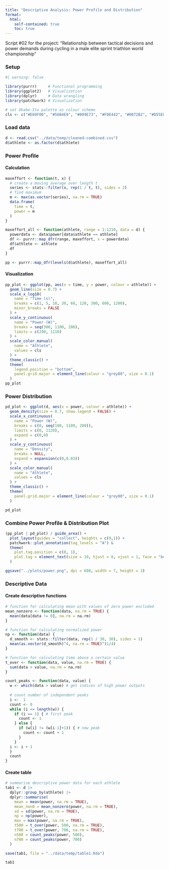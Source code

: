 ---
title: "Descriptive Analysis: Power Profile and Distribution"
format: 
  html:
    self-contained: true
    toc: true
---

Script #02 for the project: "Relationship between tactical decisions and power demands during cycling in a male elite sprint triathlon world championship"

### Setup

```{r}
#| warning: false

library(purrr)     # Functional programming
library(ggplot2)   # Visualization
library(dplyr)     # Data wrangling
library(patchwork) # Visualization

# set Okabe-Ito palette as colour scheme
cls <- c("#E69F00", "#56B4E9", "#009E73", "#F0E442", "#0072B2", "#D55E00", "#CC79A7", "#999999") 
```

### Load data

```{r}
d <- read.csv("../data/temp/cleaned-combined.csv")
d$athlete <- as.factor(d$athlete)
```

### Power Profile

#### Calculation

```{r}
maxeffort <- function(t, x) {
  # create a moving average over length t
  series <- stats::filter(x, rep(1 / t, t), sides = 2) 
  # find maximum
  m <- max(as.vector(series), na.rm = TRUE)
  data.frame(
    time = t,
    power = m
  )
}

maxeffort_all <- function(athlete, range = 1:1210, data = d) {
  powerdata <- data$power[data$athlete == athlete]
  df <- purrr::map_dfr(range, maxeffort, x = powerdata)
  df$athlete <- athlete
  df
}

pp <- purrr::map_dfr(levels(d$athlete), maxeffort_all)

```

#### Visualization

```{r}
pp_plot <- ggplot(pp, aes(x = time, y = power, colour = athlete)) +
  geom_line(size = 0.7) +
  scale_x_log10(
    name = "Time (s)",
    breaks = c(1, 5, 10, 30, 60, 120, 300, 600, 1200),
    minor_breaks = FALSE
  ) + 
  scale_y_continuous(
    name = "Power (W)",
    breaks = seq(300, 1100, 200),
    limits = c(290, 1110)
  ) +
  scale_color_manual(
    name = "Athlete",
    values = cls
  ) +
  theme_classic() +
  theme(
    legend.position = "bottom",
    panel.grid.major = element_line(colour = "grey80", size = 0.1)
  )
pp_plot
```

### Power Distribution

```{r}
pd_plot <- ggplot(d, aes(x = power, colour = athlete)) +
  geom_density(size = 0.7, show.legend = FALSE) +
  scale_x_continuous(
    name = "Power (W)",
    breaks = c(0, seq(100, 1100, 200)),
    limits = c(0, 1120),
    expand = c(0,0)
  ) +
  scale_y_continuous(
    name = "Density",
    breaks = NULL,
    expand = expansion(c(0,0.03))
  ) +
  scale_color_manual(
    name = "Athlete",
    values = cls
  ) +
  theme_classic() +
  theme(
    panel.grid.major = element_line(colour = "grey80", size = 0.1)
  )

pd_plot
```

### Combine Power Profile & Distribution Plot

```{r}
(pp_plot | pd_plot) / guide_area() +
  plot_layout(guides = "collect", heights = c(9,1)) +
  patchwork::plot_annotation(tag_levels = "A") & 
  theme(
    plot.tag.position = c(0, 1),
    plot.tag = element_text(size = 10, hjust = 0, vjust = 1, face = "bold")
  )

ggsave("../plots/power.png", dpi = 600, width = 7, height = 3)
```


### Descriptive Data

#### Create descriptive functions

```{r}
# function for calculating mean with values of zero power excluded
mean_nonzero <- function(data, na.rm = TRUE) {
  mean(data[data != 0], na.rm = na.rm)
}

# function for calculating normalized power
np <- function(data) {
  d_smooth <- stats::filter(data, rep(1 / 30, 30), sides = 1)
  mean(as.vector(d_smooth)^4, na.rm = TRUE)^(1/4)
}

# function for calculating time above a certain value
t_over <- function(data, value, na.rm = TRUE) {
  sum(data > value, na.rm = na.rm)
}

count_peaks <- function(data, value) {
  w <- which(data > value) # get indices of high power outputs
  
  # count number of independent peaks
  i <-  1
  count <- 0
  while (i <= length(w)) {
    if (i == 1) { # first peak
      count <- 1
    } else {
      if (w[i] != (w[i-1]+1)) { # new peak
        count <- count + 1
      }
    }
  i <- i + 1
  }
  count
}

```
#### Create table

```{r}
# summarise descriptive power data for each athlete
tab1 <- d |>
  dplyr::group_by(athlete) |>
  dplyr::summarise(
    mean = mean(power, na.rm = TRUE),
    mean_non0 = mean_nonzero(power, na.rm = TRUE),
    sd = sd(power, na.rm = TRUE),
    np = np(power),
    max = max(power, na.rm = TRUE),
    t500 = t_over(power, 500, na.rm = TRUE),
    t700 = t_over(power, 700, na.rm = TRUE),
    n500 = count_peaks(power, 500),
    n700 = count_peaks(power, 700)
  )

save(tab1, file = "../data/temp/table1.Rda")

tab1
```


